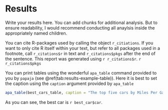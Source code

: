 # Results
Write your results here. You can add chunks for additional analysis. But to ensure readability, I would recommend conducting all anaylsis inside the appropriately named children.

You can cite R-packages used by calling the object `r_citiations`. If you want to only cite R itself within your text, but refer to all packages used in a footnote, call `r_citations$r` in text and `r_citations$pkgs` after the end of the sentence. This report was generated using `r r_citations$r`. `r r_citations$pkgs`

You can print tables using the wonderful `apa_table` command provided to you by `papaja` (see \@ref(tab:results-example-table)). Here it is best to set the caption using the `caption` argument provided by `apa_table`

```r
apa_table(best_cars_table, caption = "The top five cars by Miles Per Gallon (MPG)")
```

As you can see, the best car is `r best_car$car`.
